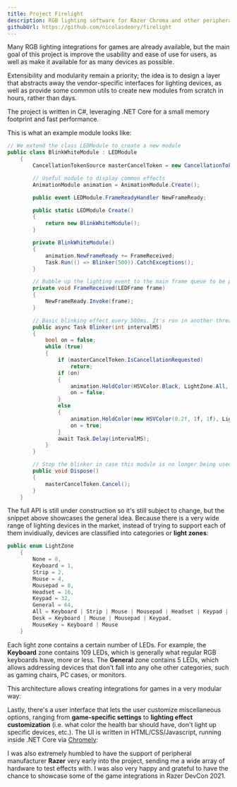 ```yaml
---
title: Project Firelight
description: RGB lighting software for Razer Chroma and other peripherals.
githubUrl: https://github.com/nicolasdeory/firelight
---
```

<BlogVideo id="2LdjV5tlQ6s" />

Many RGB lighting integrations for games are already available, but the main goal of this project is improve the
usability and ease of use for users, as well as make it available for as many devices as possible.

Extensibility and modularity remain a priority; the idea is to design a layer that abstracts away the vendor-specific
interfaces for lighting devices, as well as provide some common utils to create new modules from scratch in hours, rather than days.

The project is written in C#, leveraging .NET Core for a small memory footprint and fast performance.

This is what an example module looks like:
```csharp
// We extend the class LEDModule to create a new module
public class BlinkWhiteModule : LEDModule
    {
        CancellationTokenSource masterCancelToken = new CancellationTokenSource();

        // Useful module to display common effects
        AnimationModule animation = AnimationModule.Create();

        public event LEDModule.FrameReadyHandler NewFrameReady;

        public static LEDModule Create()
        {
            return new BlinkWhiteModule();
        }

        private BlinkWhiteModule()
        {
            animation.NewFrameReady += FrameReceived;
            Task.Run(() => Blinker(500)).CatchExceptions();
        }

        // Bubble up the lighting event to the main frame queue to be processed by FirelightCore
        private void FrameReceived(LEDFrame frame)
        {
            NewFrameReady.Invoke(frame);
        }

        // Basic blinking effect every 500ms. It's run in another thread.
        public async Task Blinker(int intervalMS)
        {
            bool on = false;
            while (true)
            {
                if (masterCancelToken.IsCancellationRequested)
                    return;
                if (on)
                {
                    animation.HoldColor(HSVColor.Black, LightZone.All, 0.5f, true);
                    on = false;
                }
                else
                {
                    animation.HoldColor(new HSVColor(0.2f, 1f, 1f), LightZone.All, 0.5f, true);
                    on = true;
                }
                await Task.Delay(intervalMS);
            }
        }

        // Stop the blinker in case this module is no longer being used by the user
        public void Dispose()
        {
            masterCancelToken.Cancel();
        }
    }
```

The full API is still under construction so it's still subject to change, but the snippet above showcases the general idea.
Because there is a very wide range of lighting devices in the market, instead of trying to support each of them invidiually,
devices are classified into categories or **light zones**:

```csharp
public enum LightZone
    {
        None = 0,
        Keyboard = 1, 
        Strip = 2, 
        Mouse = 4, 
        Mousepad = 8, 
        Headset = 16, 
        Keypad = 32, 
        General = 64,
        All = Keyboard | Strip | Mouse | Mousepad | Headset | Keypad | General,
        Desk = Keyboard | Mouse | Mousepad | Keypad,
        MouseKey = Keyboard | Mouse
    }
```

Each light zone contains a certain number of LEDs. For example, the **Keyboard** zone contains 109 LEDs, which
is generally what regular RGB keyboards have, more or less. The **General** zone contains 5 LEDs, which allows
addressing devices that don't fall into any ohe other categories, such as gaming chairs, PC cases, or monitors.

This architecture allows creating integrations for games in a very modular way:

<BlogVideo id="ttoyAkmRKXA" />

Lastly, there's a user interface that lets the user customize miscellaneous options, ranging from **game-specific settings**
to **lighting effect customization** (i.e. what color the health bar should have, don't light up specific devices, etc.).
The UI is written in HTML/CSS/Javascript, running inside .NET Core via [Chromely](https://github.com/chromelyapps/Chromely):

<BlogVideo id="vAcOvXGdcn0" />

I was also extremely humbled to have the support of peripheral manufacturer **Razer** very early into the project, 
sending me a wide array of hardware to test effects with.
I was also very happy and grateful to have the chance to showcase some of the game integrations in Razer DevCon 2021.

<BlogVideo id="iBdk-T72JoM?start=2671" />
